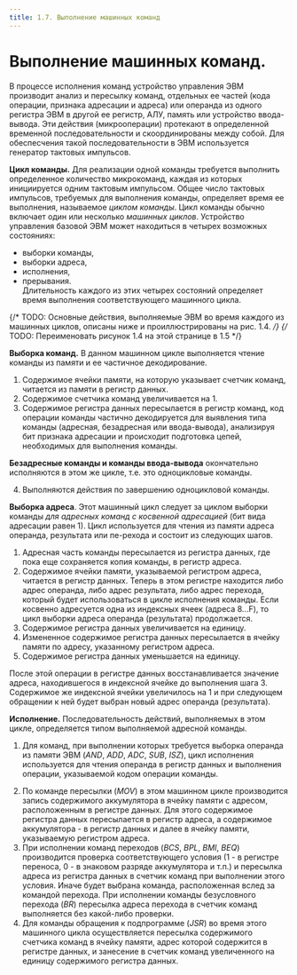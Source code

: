 ```yaml
---
title: 1.7. Выполнение машинных команд
---
```


# Выполнение машинных команд.

В процессе исполнения команд устройство управления ЭВМ производит анализ и пересылку команд,
отдельных ее частей (кода операции, признака адресации и адреса) или операнда из одного регистра ЭВМ в другой ее регистр, АЛУ, память или устройство ввода-вывода. 
Эти действия (микрооперации) протекают в определенной временной последовательности и скоординированы между собой.
Для обеспесчения такой последовательности в ЭВМ используется генератор тактовых импульсов.

**Цикл команды.** Для реализации одной команды требуется выполнить определенное количество микрокоманд, каждая из которых инициируется одним тактовым импульсом.
Общее число тактовых импульсов, требуемых для выполнения команды, определяет время ее выполнения, называемое *циклом команды*.
Цикл команды обычно включает один или несколько *машинных циклов*. Устройство управления базовой ЭВМ может находиться в четырех возможных состояниях: 
* выборки команды,
* выборки адреса,
* исполнения,
* прерывания.<br/>
Длительность каждого из этих четырех состояний определяет время выполнения соответствующего машинного цикла.

{/* TODO: Основные действия, выполняемые ЭВМ во время каждого из машинных циклов, описаны ниже и проиллюстрированы на рис. 1.4. */}
{/* TODO: Переименовать рисунок 1.4 на этой странице в 1.5 */}

**Выборка команд.** В данном машинном цикле выполняется чтение команды из памяти и ее частичное декодирование.
1.	Содержимое ячейки памяти, на которую указывает счетчик команд, читается из памяти в регистр данных.
2.  Содержимое счетчика команд увеличивается на 1.
3.	Содержимое регистра данных пересылается в регистр команд, код операции команды частично декодируется для выявления типа команды 
(адресная, безадресная или ввода-вывода),
анализируя бит признака адресации и происходит подготовка цепей, необходимых для выполнения команды.

**Безадресные команды и команды ввода-вывода** окончательно исполняются в этом же цикле, т.е. это одноцикловые команды.

4.  Выполняются действия по завершению одноцикловой команды.

**Выборка адреса**. Этот машинный цикл следует за циклом выборки команды *для адресных команд с косвенной адресацией* (бит вида адресации равен 1). 
Цикл используется для чтения из памяти адреса операнда, результата или пе-рехода и состоит из следующих шагов.

1.	Адресная часть команды пересылается из регистра данных, где пока еще сохраняется копия команды, в регистр адреса.
2.	Содержимое ячейки памяти, указываемой регистром адреса, читается в регистр данных. Теперь в этом регистре находится либо адрес операнда, 
либо адрес результата, либо адрес перехода, который будет использоваться в цикле исполнения команды. 
Если косвенно адресуется одна из индексных ячеек (адреса 8...F), то цикл выборки адреса операнда (результата) продолжается.
3.	Содержимое регистра данных увеличивается на единицу.
4.	Измененное содержимое регистра данных пересылается в ячейку памяти по адресу, указанному регистром адреса.
5.	Содержимое регистра данных уменьшается на единицу.

После этой операции в регистре данных восстанавливается значение адреса, находившегося в индексной ячейке до выполнения шага 3.
Содержимое же индексной ячейки увеличилось на 1 и при следующем обращении к ней будет выбран новый адрес операнда (результата).
	
**Исполнение.** Последовательность действий, выполняемых в этом цикле, определяется типом выполняемой адресной команды.
1.	Для команд, при выполнении которых требуется выборка операнда из памяти ЭВМ (*AND*, *ADD*, *ADC*, *SUB*, *ISZ*),
цикл исполнения используется для чтения операнда в регистр данных и выполнения операции, указываемой кодом операции команды.

[comment]: # (// TODO: Пример цикла исполнения команды *ADD 21* приведен на рис. 1.4, д, е, ж, з.)

2.	По команде пересылки (*MOV*) в этом машинном цикле производится запись содержимого аккумулятора в ячейку памяти  с адресом, расположенным в регистре данных. 
Для этого содержимое регистра данных пересылается в регистр адреса, а содержимое аккумулятора - в регистр данных и далее в ячейку памяти, указываемую регистром адреса.
3.	При исполнении команд переходов (*BCS*, *BPL*, *BMI*, *BEQ*) производится проверка соответствующего условия
(1 - в регистре переноса, 0 - в знаковом разряде аккумулятора и т.п.) и пересылка адреса из регистра данных в счетчик команд при выполнении этого условия. 
Иначе будет выбрана команда, расположенная вслед за командой перехода. 
При исполнении команды безусловного перехода (*BR*) пересылка адреса перехода в счетчик команд выполняется без какой-либо проверки.
4.	Для команды обращения к подпрограмме (*JSR*) во время этого машинного цикла осуществляется пересылка содержимого счетчика команд в ячейку памяти,
адрес которой содержится в регистре данных, и занесение в счетчик команд увеличенного на единицу содержимого регистра данных.
